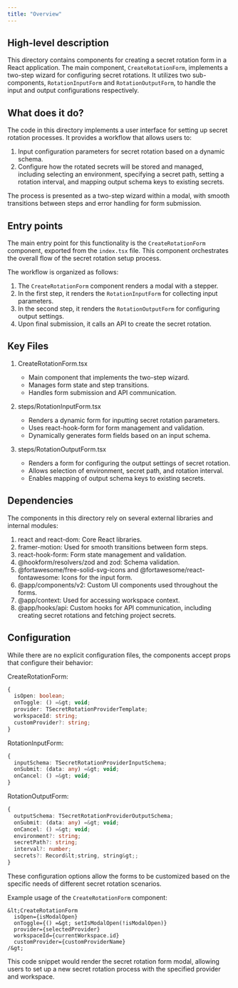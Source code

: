```yaml
---
title: "Overview"
---
```


## High-level description
This directory contains components for creating a secret rotation form in a React application. The main component, `CreateRotationForm`, implements a two-step wizard for configuring secret rotations. It utilizes two sub-components, `RotationInputForm` and `RotationOutputForm`, to handle the input and output configurations respectively.

## What does it do?
The code in this directory implements a user interface for setting up secret rotation processes. It provides a workflow that allows users to:

1. Input configuration parameters for secret rotation based on a dynamic schema.
2. Configure how the rotated secrets will be stored and managed, including selecting an environment, specifying a secret path, setting a rotation interval, and mapping output schema keys to existing secrets.

The process is presented as a two-step wizard within a modal, with smooth transitions between steps and error handling for form submission.

## Entry points
The main entry point for this functionality is the `CreateRotationForm` component, exported from the `index.tsx` file. This component orchestrates the overall flow of the secret rotation setup process.

The workflow is organized as follows:
1. The `CreateRotationForm` component renders a modal with a stepper.
2. In the first step, it renders the `RotationInputForm` for collecting input parameters.
3. In the second step, it renders the `RotationOutputForm` for configuring output settings.
4. Upon final submission, it calls an API to create the secret rotation.

## Key Files
1. CreateRotationForm.tsx
   - Main component that implements the two-step wizard.
   - Manages form state and step transitions.
   - Handles form submission and API communication.

2. steps/RotationInputForm.tsx
   - Renders a dynamic form for inputting secret rotation parameters.
   - Uses react-hook-form for form management and validation.
   - Dynamically generates form fields based on an input schema.

3. steps/RotationOutputForm.tsx
   - Renders a form for configuring the output settings of secret rotation.
   - Allows selection of environment, secret path, and rotation interval.
   - Enables mapping of output schema keys to existing secrets.

## Dependencies
The components in this directory rely on several external libraries and internal modules:

1. react and react-dom: Core React libraries.
2. framer-motion: Used for smooth transitions between form steps.
3. react-hook-form: Form state management and validation.
4. @hookform/resolvers/zod and zod: Schema validation.
5. @fortawesome/free-solid-svg-icons and @fortawesome/react-fontawesome: Icons for the input form.
6. @app/components/v2: Custom UI components used throughout the forms.
7. @app/context: Used for accessing workspace context.
8. @app/hooks/api: Custom hooks for API communication, including creating secret rotations and fetching project secrets.

## Configuration
While there are no explicit configuration files, the components accept props that configure their behavior:

CreateRotationForm:
```typescript
{
  isOpen: boolean;
  onToggle: () =&gt; void;
  provider: TSecretRotationProviderTemplate;
  workspaceId: string;
  customProvider?: string;
}
```

RotationInputForm:
```typescript
{
  inputSchema: TSecretRotationProviderInputSchema;
  onSubmit: (data: any) =&gt; void;
  onCancel: () =&gt; void;
}
```

RotationOutputForm:
```typescript
{
  outputSchema: TSecretRotationProviderOutputSchema;
  onSubmit: (data: any) =&gt; void;
  onCancel: () =&gt; void;
  environment?: string;
  secretPath?: string;
  interval?: number;
  secrets?: Record&lt;string, string&gt;;
}
```

These configuration options allow the forms to be customized based on the specific needs of different secret rotation scenarios.

Example usage of the `CreateRotationForm` component:

```tsx
&lt;CreateRotationForm
  isOpen={isModalOpen}
  onToggle={() =&gt; setIsModalOpen(!isModalOpen)}
  provider={selectedProvider}
  workspaceId={currentWorkspace.id}
  customProvider={customProviderName}
/&gt;
```

This code snippet would render the secret rotation form modal, allowing users to set up a new secret rotation process with the specified provider and workspace.